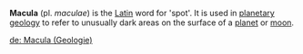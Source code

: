 '''Macula''' (pl. ''maculae'') is the [[Latin]] word for 'spot'. It is used in [[planetary geology]] to refer to unusually dark areas on the surface of a [[planet]] or [[natural satellite|moon]].

{{crater-stub}}

[[de: Macula (Geologie)]]